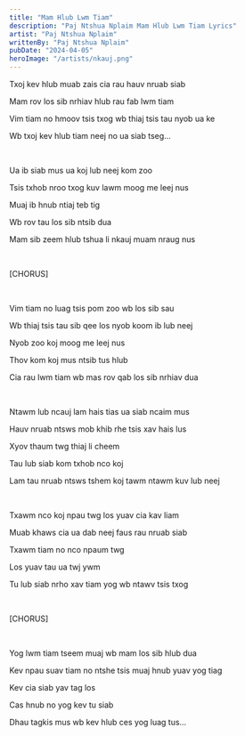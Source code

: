 ```yaml
---
title: "Mam Hlub Lwm Tiam"
description: "Paj Ntshua Nplaim Mam Hlub Lwm Tiam Lyrics"
artist: "Paj Ntshua Nplaim"
writtenBy: "Paj Ntshua Nplaim"
pubDate: "2024-04-05"
heroImage: "/artists/nkauj.png"
---
```


Txoj kev hlub muab zais cia rau hauv nruab siab

Mam rov los sib nrhiav hlub rau fab lwm tiam

Vim tiam no hmoov tsis txog wb thiaj tsis tau nyob ua ke

Wb txoj kev hlub tiam neej no ua siab tseg…

<br />

Ua ib siab mus ua koj lub neej kom zoo

Tsis txhob nroo txog kuv lawm moog me leej nus

Muaj ib hnub ntiaj teb tig

Wb rov tau los sib ntsib dua

Mam sib zeem hlub tshua li nkauj muam nraug nus

<br />

[CHORUS]

<br />

Vim tiam no luag tsis pom zoo wb los sib sau

Wb thiaj tsis tau sib qee los nyob koom ib lub neej

Nyob zoo koj moog me leej nus

Thov kom koj mus ntsib tus hlub

Cia rau lwm tiam wb mas rov qab los sib nrhiav dua

<br />

Ntawm lub ncauj lam hais tias ua siab ncaim mus

Hauv nruab ntsws mob khib rhe tsis xav hais lus

Xyov thaum twg thiaj li cheem

Tau lub siab kom txhob nco koj

Lam tau nruab ntsws tshem koj tawm ntawm kuv lub neej

<br />

Txawm nco koj npau twg los yuav cia kav liam

Muab khaws cia ua dab neej faus rau nruab siab

Txawm tiam no nco npaum twg

Los yuav tau ua twj ywm

Tu lub siab nrho xav tiam yog wb ntawv tsis txog

<br />

[CHORUS]

<br />

Yog lwm tiam tseem muaj wb mam los sib hlub dua

Kev npau suav tiam no ntshe tsis muaj hnub yuav yog tiag

Kev cia siab yav tag los

Cas hnub no yog kev tu siab

Dhau tagkis mus wb kev hlub ces yog luag tus…
